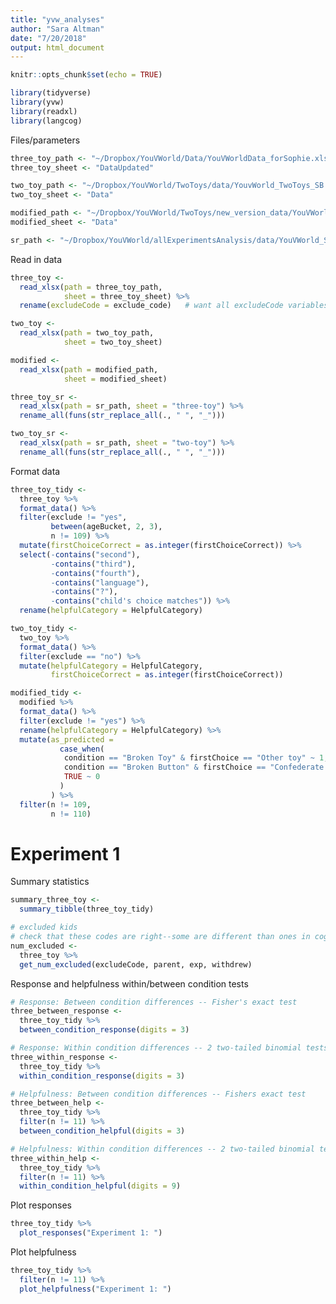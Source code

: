 ```yaml
---
title: "yvw_analyses"
author: "Sara Altman"
date: "7/20/2018"
output: html_document
---
```


```r
knitr::opts_chunk$set(echo = TRUE)
```

```r
library(tidyverse)
library(yvw)
library(readxl)
library(langcog)
```

Files/parameters
```r
three_toy_path <- "~/Dropbox/YouVWorld/Data/YouVWorldData_forSophie.xlsx"
three_toy_sheet <- "DataUpdated"

two_toy_path <- "~/Dropbox/YouVWorld/TwoToys/data/YouvWorld_TwoToys_SB.xlsx"
two_toy_sheet <- "Data"

modified_path <- "~/Dropbox/YouVWorld/TwoToys/new_version_data/YouVWorld_modified_toy_updated.xlsx"
modified_sheet <- "Data"

sr_path <- "~/Dropbox/YouVWorld/allExperimentsAnalysis/data/YouVWorld_SocialReferenceData.xlsx"
```

Read in data
```r
three_toy <- 
  read_xlsx(path = three_toy_path, 
            sheet = three_toy_sheet) %>% 
  rename(excludeCode = exclude_code)   # want all excludeCode variables named the same thing

two_toy <- 
  read_xlsx(path = two_toy_path, 
            sheet = two_toy_sheet)

modified <- 
  read_xlsx(path = modified_path, 
            sheet = modified_sheet)

three_toy_sr <- 
  read_xlsx(path = sr_path, sheet = "three-toy") %>% 
  rename_all(funs(str_replace_all(., " ", "_")))

two_toy_sr <-
  read_xlsx(path = sr_path, sheet = "two-toy") %>% 
  rename_all(funs(str_replace_all(., " ", "_")))
```

Format data 
```r
three_toy_tidy <-
  three_toy %>% 
  format_data() %>% 
  filter(exclude != "yes",
         between(ageBucket, 2, 3),
         n != 109) %>% 
  mutate(firstChoiceCorrect = as.integer(firstChoiceCorrect)) %>% 
  select(-contains("second"),
         -contains("third"),
         -contains("fourth"),
         -contains("language"),
         -contains("?"),
         -contains("child's choice matches")) %>% 
  rename(helpfulCategory = HelpfulCategory)

two_toy_tidy <-
  two_toy %>% 
  format_data() %>% 
  filter(exclude == "no") %>% 
  mutate(helpfulCategory = HelpfulCategory,
         firstChoiceCorrect = as.integer(firstChoiceCorrect))

modified_tidy <-
  modified %>% 
  format_data() %>% 
  filter(exclude != "yes") %>% 
  rename(helpfulCategory = HelpfulCategory) %>% 
  mutate(as_predicted = 
           case_when(
            condition == "Broken Toy" & firstChoice == "Other toy" ~ 1,
            condition == "Broken Button" & firstChoice == "Confederate's toy" ~ 1,
            TRUE ~ 0
           )
         ) %>% 
  filter(n != 109,
         n != 110)
```

# Experiment 1

Summary statistics
```r
summary_three_toy <- 
  summary_tibble(three_toy_tidy)

# excluded kids 
# check that these codes are right--some are different than ones in cogsci
num_excluded <-
  three_toy %>% 
  get_num_excluded(excludeCode, parent, exp, withdrew)
```

Response and helpfulness within/between condition tests
```r
# Response: Between condition differences -- Fisher's exact test
three_between_response <- 
  three_toy_tidy %>% 
  between_condition_response(digits = 3)

# Response: Within condition differences -- 2 two-tailed binomial tests
three_within_response <-
  three_toy_tidy %>%
  within_condition_response(digits = 3)

# Helpfulness: Between condition differences -- Fishers exact test
three_between_help <-
  three_toy_tidy %>%
  filter(n != 11) %>%
  between_condition_helpful(digits = 3)

# Helpfulness: Within condition differences -- 2 two-tailed binomial tests
three_within_help <-
  three_toy_tidy %>%
  filter(n != 11) %>%
  within_condition_helpful(digits = 9)
```

Plot responses
```r
three_toy_tidy %>% 
  plot_responses("Experiment 1: ")
```

Plot helpfulness
```r
three_toy_tidy %>% 
  filter(n != 11) %>% 
  plot_helpfulness("Experiment 1: ")
```

